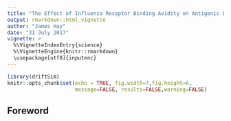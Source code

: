 ```yaml
---
title: "The Effect of Influenza Receptor Binding Avidity on Antigenic Drift"
output: rmarkdown::html_vignette
author: "James Hay"
date: "31 July 2017"
vignette: >
  %\VignetteIndexEntry{science}
  %\VignetteEngine{knitr::rmarkdown}
  \usepackage[utf8]{inputenc}
---
```


```r
library(driftSim)
knitr::opts_chunk$set(echo = TRUE, fig.width=7,fig.height=6,
                      message=FALSE, results=FALSE,warning=FALSE)
```

## Foreword


##

##